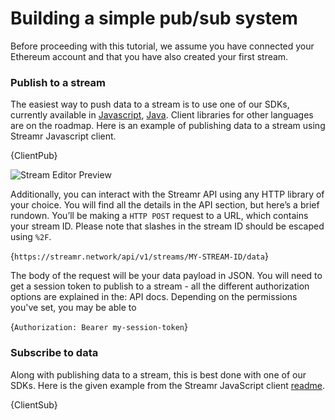 





# Building a simple pub/sub system
Before proceeding with this tutorial, we assume you have connected your Ethereum account and that you have also <Link to={docsLinks.streams}>created your first stream</Link>.

### Publish to a stream
The easiest way to push data to a stream is to use one of our <Link to={docsLinks.sdk}>SDKs</Link>, currently available in <a target="_blank" href="https://github.com/streamr-dev/streamr-client-javascript">Javascript</a>, <a target="_blank" href="https://github.com/streamr-dev/streamr-client-java">Java</a>. Client libraries for other languages are on the roadmap. Here is an example of publishing data to a stream using Streamr Javascript client.

<CodeSnippet language="javascript" wrapLines showLineNumbers >{ClientPub}</CodeSnippet>

<Image
  src={StreamEditorPreview}
  highResSrc={StreamEditorPreview2x}
  alt="Stream Editor Preview"
/>

Additionally, you can interact with the Streamr API using any HTTP library of your choice. You will find all the details in the <Link to={docsLinks.api}>API section</Link>, but here’s a brief rundown. You’ll be making a `HTTP POST` request to a URL, which contains your stream ID. Please note that slashes in the stream ID should be escaped using `%2F`.

<CodeSnippet language="text" wrapLines>{`https://streamr.network/api/v1/streams/MY-STREAM-ID/data`}</CodeSnippet>

The body of the request will be your data payload in JSON. You will need to get a session token to publish to a stream - all the different authorization options are explained in the: <Link to={docsLinks.authentication}>API docs</Link>. Depending on the permissions you've set, you may be able to 

<CodeSnippet language="text" wrapLines>{`Authorization: Bearer my-session-token`}</CodeSnippet>

### Subscribe to data
Along with publishing data to a stream, this is best done with one of our <Link to={docsLinks.sdk}>SDKs</Link>. Here is the given example from the Streamr JavaScript client <a target="_blank" href="https://github.com/streamr-dev/streamr-client-javascript">readme</a>.

<CodeSnippet language="javascript" wrapLines showLineNumbers >{ClientSub}</CodeSnippet>


